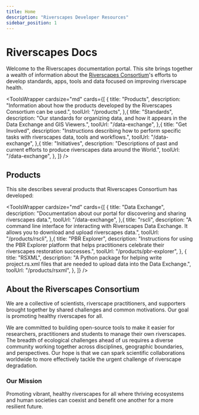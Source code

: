 ```yaml
---
title: Home
description: "Riverscapes Developer Resources"
sidebar_position: 1
---
```


# Riverscapes Docs

Welcome to the Riverscapes documentation portal. This site brings together a wealth of information about the [Riverscapes Consortium](https://riverscapes.net)'s efforts to develop standards, apps, tools and data focused on improving riverscape health.



<ToolsWrapper
  cardsize="md"
  cards={[
    {
      title: "Products",
      description:
        "Information about how the products developed by the Riverscapes Consortium can be used.",
      toolUrl: "/products",
    },{
      title: "Standards",
      description:
        "Our standards for organizing data, and how it appears in the Data Exchange and GIS Viewers.",
      toolUrl: "/data-exchange",
    },{
      title: "Get Involved",
      description:
        "Instructions describing how to perform specific tasks with riverscapes data, tools and workflows.",
      toolUrl: "/data-exchange",
    },{
      title: "Initiatives",
      description:
        "Descriptions of past and current efforts to produce riverscapes data around the World.",
      toolUrl: "/data-exchange",
    },
  ]}
/>

## Products

This site describes several products that Riverscapes Consortium has developed:

<ToolsWrapper
  cardsize="md"
  cards={[
    {
      title: "Data Exchange",
      description:
        "Documentation about our portal for discovering and sharing riverscapes data.",
      toolUrl: "/data-exchange",
    },{
      title: "rscli",
      description:
        "A command line interface for interacting with Riverscapes Data Exchange. It allows you to download and upload riverscapes data.",
      toolUrl: "/products/rscli",
    },{
      title: "PBR Explorer",
      description:
        "Instructions for using the PBR Explorer platform that helps practitioners celebrate their riverscapes restoration successes.",
      toolUrl: "/products/pbr-explorer",
    },
    {
      title: "RSXML",
      description:
        "A Python package for helping write project.rs.xml files that are needed to upload data into the Data Exchange.",
      toolUrl: "/products/rsxml",
    },
  ]}
/>


## About the Riverscapes Consortium

We are a collective of scientists, riverscape practitioners, and supporters brought together by shared challenges and common motivations. Our goal is promoting healthy riverscapes for all. 

We are committed to building open-source tools to make it easier for researchers, practitioners and students to manage their own riverscapes. The breadth of ecological challenges ahead of us requires a diverse community working together across disciplines, geographic boundaries, and perspectives. Our hope is that we can spark scientific collaborations worldwide to more effectively tackle the urgent challenge of riverscape degradation.

### Our Mission

Promoting vibrant, healthy riverscapes for all where thriving ecosystems and human societies can coexist and benefit one another for a more resilient future.